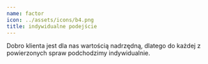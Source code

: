 ```yaml
---
name: factor
icon: ../assets/icons/b4.png
title: indywidualne podejście
---
```

Dobro klienta jest dla nas wartością nadrzędną, dlatego do każdej z powierzonych spraw podchodzimy indywidualnie.